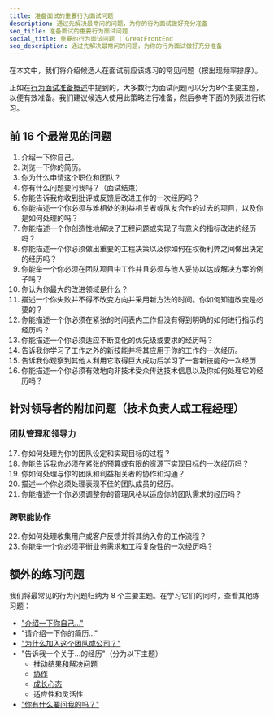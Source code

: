 ```yaml
---
title: 准备面试的重要行为面试问题
description: 通过先解决最常问的问题，为你的行为面试做好充分准备
seo_title: 准备面试的重要行为面试问题
social_title: 重要的行为面试问题 | GreatFrontEnd
seo_description: 通过先解决最常问的问题，为你的行为面试做好充分准备
---
```


在本文中，我们将介绍候选人在面试前应该练习的常见问题（按出现频率排序）。

正如在[行为面试准备概述](/behavioral-interview-guidebook/introduction)中提到的，大多数行为面试问题可以分为8个主要主题，以便有效准备。我们建议候选人使用此策略进行准备，然后参考下面的列表进行练习。

## 前 16 个最常见的问题

1. 介绍一下你自己。
2. 浏览一下你的简历。
3. 你为什么申请这个职位和团队？
4. 你有什么问题要问我吗？（面试结束）
5. 你能告诉我你收到批评或反馈后改进工作的一次经历吗？
6. 你能描述一个你必须与难相处的利益相关者或队友合作的过去的项目，以及你是如何处理的吗？
7. 你能描述一个你创造性地解决了工程问题或实现了有意义的指标改进的经历吗？
8. 你能描述一个你必须做出重要的工程决策以及你如何在权衡利弊之间做出决定的经历吗？
9. 你能举一个你必须在团队项目中工作并且必须与他人妥协以达成解决方案的例子吗？
10. 你认为你最大的改进领域是什么？
11. 描述一个你失败并不得不改变方向并采用新方法的时间。你如何知道改变是必要的？
12. 你能描述一个你必须在紧张的时间表内工作但没有得到明确的如何进行指示的经历吗？
13. 你能描述一个你必须适应不断变化的优先级或要求的经历吗？
14. 告诉我你学习了工作之外的新技能并将其应用于你的工作的一次经历。
15. 告诉我你观察到其他人利用它取得巨大成功后学习了一套新技能的一次经历
16. 你能描述一个你必须有效地向非技术受众传达技术信息以及你如何处理它的经历吗？

## 针对领导者的附加问题（技术负责人或工程经理）

### 团队管理和领导力

17. 你如何处理为你的团队设定和实现目标的过程？
18. 你能告诉我你必须在紧张的预算或有限的资源下实现目标的一次经历吗？
19. 你如何处理与你的团队和利益相关者的协作和沟通？
20. 描述一个你必须处理表现不佳的团队成员的经历。
21. 你能描述一个你必须调整你的管理风格以适应你的团队需求的经历吗？

### 跨职能协作

22. 你如何处理收集用户或客户反馈并将其纳入你的工作流程？
23. 你能举一个你必须平衡业务需求和工程复杂性的一次经历吗？

## 额外的练习问题

我们将最常见的行为问题归纳为 8 个主要主题。在学习它们的同时，查看其他练习题：

* ["介绍一下你自己..."](/behavioral-interview-guidebook/self-introduction)
* "请介绍一下你的简历..."
* ["为什么加入这个团队或公司？"](/behavioral-interview-guidebook/why-work-here)
* "告诉我一个关于...的经历"（分为以下主题）
  * [推动结果和解决问题](/behavioral-interview-guidebook/problem-solving)
  * [协作](/behavioral-interview-guidebook/collaboration)
  * [成长心态](/behavioral-interview-guidebook/growth-mindset)
  * 适应性和灵活性
* ["你有什么要问我的吗？"](/behavioral-interview-guidebook/questions-to-ask)
